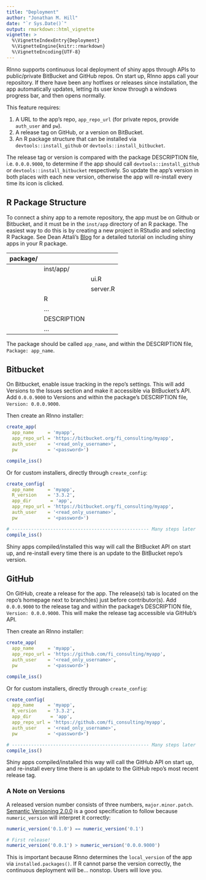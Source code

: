 ---
title: "Deployment"
author: "Jonathan M. Hill"
date: "`r Sys.Date()`"
output: rmarkdown::html_vignette
vignette: >
  %\VignetteIndexEntry{Deployment}
  %\VignetteEngine{knitr::rmarkdown}
  %\VignetteEncoding{UTF-8}
---

RInno supports continuous local deployment of shiny apps through APIs to public/private BitBucket and GitHub repos. On start up, RInno apps call your repository. If there have been any hotfixes or releases since installation, the app automatically updates, letting its user know through a windows progress bar, and then opens normally. 

This feature requires:

1. A URL to the app's repo, `app_repo_url` (for private repos, provide `auth_user` and `pw`).
2. A release tag on GitHub, or a version on BitBucket.
3. An R package structure that can be installed via `devtools::install_github` or `devtools::install_bitbucket`.

The release tag or version is compared with the package DESCRIPTION file, i.e. `0.0.0.9000`, to determine if the app should call `devtools::install_github` or `devtools::install_bitbucket` respectively. So update the app's version in both places with each new version, otherwise the app will re-install every time its icon is clicked.


## R Package Structure

To connect a shiny app to a remote repository, the app must be on Github or Bitbucket, and it must be in the `inst/app` directory of an R package. The easiest way to do this is by creating a new project in RStudio and selecting R Package.  See Dean Attali's [Blog](http://deanattali.com/2015/04/21/r-package-shiny-app/) for a detailed tutorial on including shiny apps in your R package.

| package/ |      |         |
|------:   |:-----|:--------|
|          |inst/app/ |     |
|          |      |ui.R     |
|          |      |server.R |
|          |R     |         |
|          |...   |         |
|          |DESCRIPTION|    |
|          |...   |         |

The package should be called `app_name`, and within the DESCRIPTION file, `Package: app_name`.


## Bitbucket

On Bitbucket, enable issue tracking in the repo's settings. This will add Versions to the Issues section and make it accessible via BitBucket's API. Add `0.0.0.9000` to Versions and within the package's DESCRIPTION file, `Version: 0.0.0.9000`.

Then create an RInno installer:

```{r, eval=FALSE}
create_app(
  app_name     = 'myapp', 
  app_repo_url = 'https://bitbucket.org/fi_consulting/myapp',
  auth_user    = '<read_only_username>',
  pw           = '<password>')

compile_iss()
```

Or for custom installers, directly through `create_config`:

```{r, eval=FALSE}
create_config(
  app_name     = 'myapp', 
  R_version    = '3.3.2', 
  app_dir       = 'app', 
  app_repo_url = 'https://bitbucket.org/fi_consulting/myapp',
  auth_user    = '<read_only_username>', 
  pw           = '<password>')

# -------------------------------------------------- Many steps later
compile_iss()
```

Shiny apps compiled/installed this way will call the BitBucket API on start up, and re-install every time there is an update to the BitBucket repo's version.


## GitHub

On GitHub, create a release for the app. The release(s) tab is located on the repo's homepage next to branch(es) just before contributor(s). Add `0.0.0.9000` to the release tag and within the package's DESCRIPTION file, `Version: 0.0.0.9000`. This will make the release tag accessible via GitHub's API. 

Then create an RInno installer:

```{r, eval=FALSE}
create_app(
  app_name     = 'myapp', 
  app_repo_url = 'https://github.com/fi_consulting/myapp',
  auth_user    = '<read_only_username>',
  pw           = '<password>')

compile_iss()
```

Or for custom installers, directly through `create_config`:

```{r, eval=FALSE}
create_config(
  app_name     = 'myapp', 
  R_version    = '3.3.2', 
  app_dir       = 'app', 
  app_repo_url = 'https://github.com/fi_consulting/myapp',
  auth_user    = '<read_only_username>', 
  pw           = '<password>')

# -------------------------------------------------- Many steps later
compile_iss()
```

Shiny apps compiled/installed this way will call the GitHub API on start up, and re-install every time there is an update to the GitHub repo's most recent release tag.


### A Note on Versions
A released version number consists of three numbers, `major.minor.patch`. [Semantic Versioning 2.0.0](http://semver.org/) is a good specification to follow because `numeric_version` will interpret it correctly:

```{r}
numeric_version('0.1.0') == numeric_version('0.1')
```

```{r}
# First release!
numeric_version('0.0.1') > numeric_version('0.0.0.9000')
```

This is important because RInno determines the `local_version` of the app via `installed.packages()`. If R cannot parse the version correctly, the continuous deployment will be... nonstop. Users will love you.





